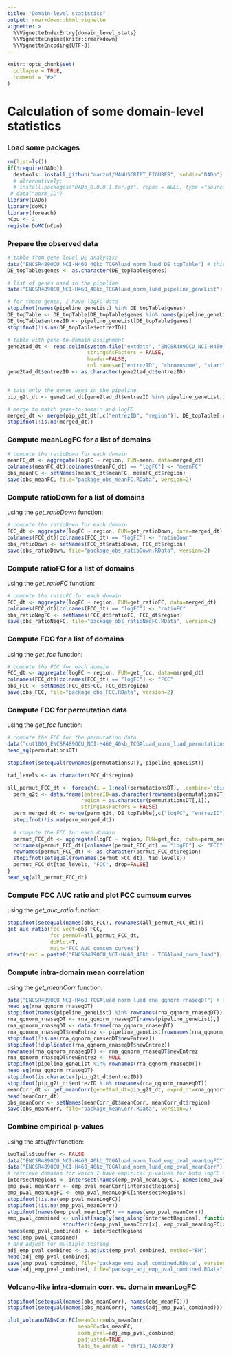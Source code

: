 ```yaml
---
title: "Domain-level statistics"
output: rmarkdown::html_vignette
vignette: >
  %\VignetteIndexEntry{domain_level_stats}
  %\VignetteEngine{knitr::rmarkdown}
  %\VignetteEncoding{UTF-8}
---
```



```r
knitr::opts_chunk$set(
  collapse = TRUE,
  comment = "#>"
)
```

# Calculation of some domain-level statistics

### Load some packages
```r
rm(list=ls())
if(!require(DADo))
  devtools::install_github("marzuf/MANUSCRIPT_FIGURES", subdir="DADo")
  # alternatively: 
  # install.packages("DADo_0.0.0.1.tar.gz", repos = NULL, type ="source")
 # data("norm_ID")
library(DADo)
library(doMC)
library(foreach)
nCpu <- 2
registerDoMC(nCpu)
```

### Prepare the observed data
``` r
# table from gene-level DE analysis:
data("ENCSR489OCU_NCI-H460_40kb_TCGAluad_norm_luad_DE_topTable") # this loads DE_topTable
DE_topTable$genes <- as.character(DE_topTable$genes)

# list of genes used in the pipeline
data("ENCSR489OCU_NCI-H460_40kb_TCGAluad_norm_luad_pipeline_geneList") # this loads pipeline_geneList

# for those genes, I have logFC data
stopifnot(names(pipeline_geneList) %in% DE_topTable$genes)
DE_topTable <- DE_topTable[DE_topTable$genes %in% names(pipeline_geneList),]
DE_topTable$entrezID <- pipeline_geneList[DE_topTable$genes]
stopifnot(!is.na(DE_topTable$entrezID))

# table with gene-to-domain assignment
gene2tad_dt <- read.delim(system.file("extdata", "ENCSR489OCU_NCI-H460_all_genes_positions.txt", package = "DADo"),
                          stringsAsFactors = FALSE,
                          header=FALSE, 
                          col.names=c("entrezID", "chromosome", "start", "end", "region"))
gene2tad_dt$entrezID <- as.character(gene2tad_dt$entrezID)


# take only the genes used in the pipeline
pip_g2t_dt <- gene2tad_dt[gene2tad_dt$entrezID %in% pipeline_geneList,]

# merge to match gene-to-domain and logFC
merged_dt <- merge(pip_g2t_dt[,c("entrezID", "region")], DE_topTable[,c("logFC", "entrezID")], by="entrezID", all.x=TRUE, all.y=FALSE)
stopifnot(!is.na(merged_dt))
``` 

### Compute meanLogFC for a list of domains 
``` r
# compute the ratioDown for each domain
meanFC_dt <- aggregate(logFC ~ region, FUN=mean, data=merged_dt)
colnames(meanFC_dt)[colnames(meanFC_dt) == "logFC"] <- "meanFC"
obs_meanFC <- setNames(meanFC_dt$meanFC, meanFC_dt$region)
save(obs_meanFC, file="package_obs_meanFC.RData", version=2)
``` 


### Compute ratioDown for a list of domains 

using the <em>get_ratioDown</em> function:

``` r
# compute the ratioDown for each domain
FCC_dt <- aggregate(logFC ~ region, FUN=get_ratioDown, data=merged_dt)
colnames(FCC_dt)[colnames(FCC_dt) == "logFC"] <- "ratioDown"
obs_ratioDown <- setNames(FCC_dt$ratioDown, FCC_dt$region)
save(obs_ratioDown, file="package_obs_ratioDown.RData", version=2)
``` 

### Compute ratioFC for a list of domains

using the <em>get_ratioFC</em> function:

``` r
# compute the ratioFC for each domain
FCC_dt <- aggregate(logFC ~ region, FUN=get_ratioFC, data=merged_dt)
colnames(FCC_dt)[colnames(FCC_dt) == "logFC"] <- "ratioFC"
obs_ratioNegFC <- setNames(FCC_dt$ratioFC, FCC_dt$region)
save(obs_ratioNegFC, file="package_obs_ratioNegFC.RData", version=2)
``` 

### Compute FCC for a list of domains

using the <em>get_fcc</em> function:

``` r
# compute the FCC for each domain
FCC_dt <- aggregate(logFC ~ region, FUN=get_fcc, data=merged_dt)
colnames(FCC_dt)[colnames(FCC_dt) == "logFC"] <- "FCC"
obs_FCC <- setNames(FCC_dt$FCC, FCC_dt$region)
save(obs_FCC, file="package_obs_FCC.RData", version=2)
``` 

### Compute FCC for permutation data

using the <em>get_fcc</em> function:

``` r
# compute the FCC for the permutation data
data("cut1000_ENCSR489OCU_NCI-H460_40kb_TCGAluad_norm_luad_permutationsDT") # this loads permutationsDT
head_sq(permutationsDT)

stopifnot(setequal(rownames(permutationsDT), pipeline_geneList))

tad_levels <- as.character(FCC_dt$region)

all_permut_FCC_dt <- foreach(i = 1:ncol(permutationsDT), .combine='cbind') %dopar% {
  perm_g2t <- data.frame(entrezID=as.character(rownames(permutationsDT)),
                        region = as.character(permutationsDT[,i]),
                        stringsAsFactors = FALSE)
  perm_merged_dt <- merge(perm_g2t, DE_topTable[,c("logFC", "entrezID")], by="entrezID", all.x=TRUE, all.y=FALSE)
  stopifnot(!is.na(perm_merged_dt))
  
  # compute the FCC for each domain
  permut_FCC_dt <- aggregate(logFC ~ region, FUN=get_fcc, data=perm_merged_dt)
  colnames(permut_FCC_dt)[colnames(permut_FCC_dt) == "logFC"] <- "FCC"
  rownames(permut_FCC_dt) <- as.character(permut_FCC_dt$region)
  stopifnot(setequal(rownames(permut_FCC_dt), tad_levels))
  permut_FCC_dt[tad_levels, "FCC", drop=FALSE]
}
head_sq(all_permut_FCC_dt)
``` 

### Compute FCC AUC ratio and plot FCC cumsum curves

using the <em>get_auc_ratio</em> function:

``` r
stopifnot(setequal(names(obs_FCC), rownames(all_permut_FCC_dt)))
get_auc_ratio(fcc_vect=obs_FCC, 
              fcc_permDT=all_permut_FCC_dt, 
              doPlot=T, 
              main="FCC AUC cumsum curves")
mtext(text = paste0("ENCSR489OCU_NCI-H460_40kb - TCGAluad_norm_luad"), side=3)
``` 

### Compute intra-domain mean correlation

using the <em>get_meanCorr</em> function:

``` r
data("ENCSR489OCU_NCI-H460_TCGAluad_norm_luad_rna_qqnorm_rnaseqDT") # this loads rna_qqnorm_rnaseqDT
head_sq(rna_qqnorm_rnaseqDT)
stopifnot(names(pipeline_geneList) %in% rownames(rna_qqnorm_rnaseqDT))
rna_qqnorm_rnaseqDT <- rna_qqnorm_rnaseqDT[names(pipeline_geneList),]
rna_qqnorm_rnaseqDT <- data.frame(rna_qqnorm_rnaseqDT)
rna_qqnorm_rnaseqDT$newEntrez <- pipeline_geneList[rownames(rna_qqnorm_rnaseqDT)]
stopifnot(!is.na(rna_qqnorm_rnaseqDT$newEntrez))
stopifnot(!duplicated(rna_qqnorm_rnaseqDT$newEntrez))
rownames(rna_qqnorm_rnaseqDT) <- rna_qqnorm_rnaseqDT$newEntrez
rna_qqnorm_rnaseqDT$newEntrez <- NULL
stopifnot(pipeline_geneList %in% rownames(rna_qqnorm_rnaseqDT))
head_sq(rna_qqnorm_rnaseqDT)
stopifnot(is.character(pip_g2t_dt$entrezID))
stopifnot(pip_g2t_dt$entrezID %in% rownames(rna_qqnorm_rnaseqDT))
meanCorr_dt <- get_meanCorr(gene2tad_dt=pip_g2t_dt, exprd_dt=rna_qqnorm_rnaseqDT)
head(meanCorr_dt)
obs_meanCorr <- setNames(meanCorr_dt$meanCorr, meanCorr_dt$region)
save(obs_meanCorr, file="package_meanCorr.RData", version=2)
``` 

### Combine empirical p-values

using the <em>stouffer</em> function:

``` r
twoTailsStouffer <- FALSE
data("ENCSR489OCU_NCI-H460_40kb_TCGAluad_norm_luad_emp_pval_meanLogFC") # this loads emp_pval_meanLogFC
data("ENCSR489OCU_NCI-H460_40kb_TCGAluad_norm_luad_emp_pval_meanCorr") # this loads emp_pval_meanCorr
# retrieve domains for which I have empirical p-values for both logFC and meanCorr
intersectRegions <- intersect(names(emp_pval_meanLogFC), names(emp_pval_meanCorr))
emp_pval_meanCorr <- emp_pval_meanCorr[intersectRegions]
emp_pval_meanLogFC <- emp_pval_meanLogFC[intersectRegions]
stopifnot(!is.na(emp_pval_meanLogFC))
stopifnot(!is.na(emp_pval_meanCorr))
stopifnot(names(emp_pval_meanLogFC) == names(emp_pval_meanCorr))
emp_pval_combined <- unlist(sapply(seq_along(intersectRegions), function(x) 
                  stouffer(c(emp_pval_meanCorr[x], emp_pval_meanLogFC[x]), two.tails = twoTailsStouffer)))
names(emp_pval_combined) <- intersectRegions
head(emp_pval_combined)
# and adjust for multiple testing
adj_emp_pval_combined <- p.adjust(emp_pval_combined, method="BH")
head(adj_emp_pval_combined)
save(emp_pval_combined, file="package_emp_pval_combined.RData", version=2)
save(adj_emp_pval_combined, file="package_adj_emp_pval_combined.RData", version=2)
```


### Volcano-like intra-domain corr. vs. domain meanLogFC

``` r
stopifnot(setequal(names(obs_meanCorr), names(obs_meanFC)))
stopifnot(setequal(names(obs_meanCorr), names(adj_emp_pval_combined)))

plot_volcanoTADsCorrFC(meanCorr=obs_meanCorr, 
                       meanFC=obs_meanFC, 
                       comb_pval=adj_emp_pval_combined,
                       padjusted=TRUE,
                       tads_to_annot = "chr11_TAD390")
```
